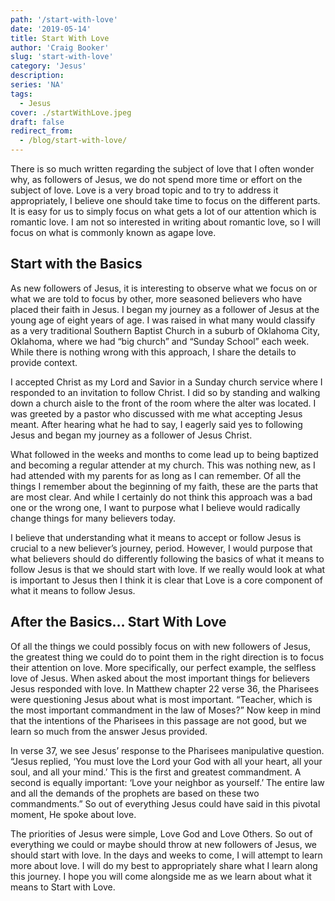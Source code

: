 ```yaml
---
path: '/start-with-love'
date: '2019-05-14'
title: Start With Love
author: 'Craig Booker'
slug: 'start-with-love'
category: 'Jesus'
description:
series: 'NA'
tags:
  - Jesus
cover: ./startWithLove.jpeg
draft: false
redirect_from:
  - /blog/start-with-love/
---
```


There is so much written regarding the subject of love that I often wonder why, as followers of Jesus, we do not spend more time or effort on the subject of love. Love is a very broad topic and to try to address it appropriately, I believe one should take time to focus on the different parts. It is easy for us to simply focus on what gets a lot of our attention which is romantic love. I am not so interested in writing about romantic love, so I will focus on what is commonly known as agape love.

## Start with the Basics

As new followers of Jesus, it is interesting to observe what we focus on or what we are told to focus by other, more seasoned believers who have placed their faith in Jesus. I began my journey as a follower of Jesus at the young age of eight years of age. I was raised in what many would classify as a very traditional Southern Baptist Church in a suburb of Oklahoma City, Oklahoma, where we had “big church” and “Sunday School” each week. While there is nothing wrong with this approach, I share the details to provide context.

I accepted Christ as my Lord and Savior in a Sunday church service where I responded to an invitation to follow Christ. I did so by standing and walking down a church aisle to the front of the room where the alter was located. I was greeted by a pastor who discussed with me what accepting Jesus meant. After hearing what he had to say, I eagerly said yes to following Jesus and began my journey as a follower of Jesus Christ.

What followed in the weeks and months to come lead up to being baptized and becoming a regular attender at my church. This was nothing new, as I had attended with my parents for as long as I can remember. Of all the things I remember about the beginning of my faith, these are the parts that are most clear. And while I certainly do not think this approach was a bad one or the wrong one, I want to purpose what I believe would radically change things for many believers today.

I believe that understanding what it means to accept or follow Jesus is crucial to a new believer’s journey, period. However, I would purpose that what believers should do differently following the basics of what it means to follow Jesus is that we should start with love. If we really would look at what is important to Jesus then I think it is clear that Love is a core component of what it means to follow Jesus.

## After the Basics… Start With Love

Of all the things we could possibly focus on with new followers of Jesus, the greatest thing we could do to point them in the right direction is to focus their attention on love. More specifically, our perfect example, the selfless love of Jesus. When asked about the most important things for believers Jesus responded with love. In Matthew chapter 22 verse 36, the Pharisees were questioning Jesus about what is most important. “Teacher, which is the most important commandment in the law of Moses?” Now keep in mind that the intentions of the Pharisees in this passage are not good, but we learn so much from the answer Jesus provided.

In verse 37, we see Jesus’ response to the Pharisees manipulative question. “Jesus replied, ‘You must love the Lord your God with all your heart, all your soul, and all your mind.’ This is the first and greatest commandment. A second is equally important: ‘Love your neighbor as yourself.’ The entire law and all the demands of the prophets are based on these two commandments.” So out of everything Jesus could have said in this pivotal moment, He spoke about love.

The priorities of Jesus were simple, Love God and Love Others. So out of everything we could or maybe should throw at new followers of Jesus, we should start with love. In the days and weeks to come, I will attempt to learn more about love. I will do my best to appropriately share what I learn along this journey. I hope you will come alongside me as we learn about what it means to Start with Love.
